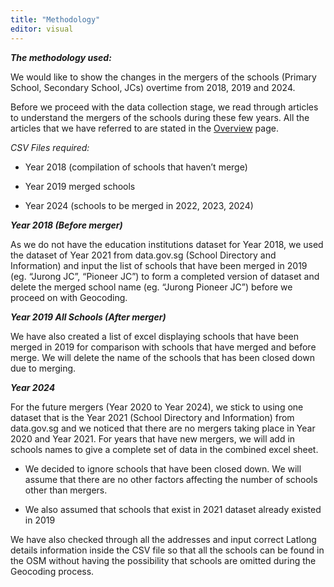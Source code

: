 ```yaml
---
title: "Methodology"
editor: visual
---
```


***The methodology used:***

We would like to show the changes in the mergers of the schools (Primary School, Secondary School, JCs) overtime from 2018, 2019 and 2024.

Before we proceed with the data collection stage, we read through articles to understand the mergers of the schools during these few years. All the articles that we have referred to are stated in the [Overview](http://localhost:7684/overview.html) page.

*CSV Files required:*

-   Year 2018 (compilation of schools that haven't merge)

-   Year 2019 merged schools

-   Year 2024 (schools to be merged in 2022, 2023, 2024)

***Year 2018 (Before merger)***

As we do not have the education institutions dataset for Year 2018, we used the dataset of Year 2021 from data.gov.sg (School Directory and Information) and input the list of schools that have been merged in 2019 (eg. "Jurong JC", "Pioneer JC") to form a completed version of dataset and delete the merged school name (eg. "Jurong Pioneer JC") before we proceed on with Geocoding.

***Year 2019 All Schools (After merger)***

We have also created a list of excel displaying schools that have been merged in 2019 for comparison with schools that have merged and before merge. We will delete the name of the schools that has been closed down due to merging.

***Year 2024***

For the future mergers (Year 2020 to Year 2024), we stick to using one dataset that is the Year 2021 (School Directory and Information) from data.gov.sg and we noticed that there are no mergers taking place in Year 2020 and Year 2021. For years that have new mergers, we will add in schools names to give a complete set of data in the combined excel sheet.

-   We decided to ignore schools that have been closed down. We will assume that there are no other factors affecting the number of schools other than mergers.

-   We also assumed that schools that exist in 2021 dataset already existed in 2019

We have also checked through all the addresses and input correct Latlong details information inside the CSV file so that all the schools can be found in the OSM without having the possibility that schools are omitted during the Geocoding process.
